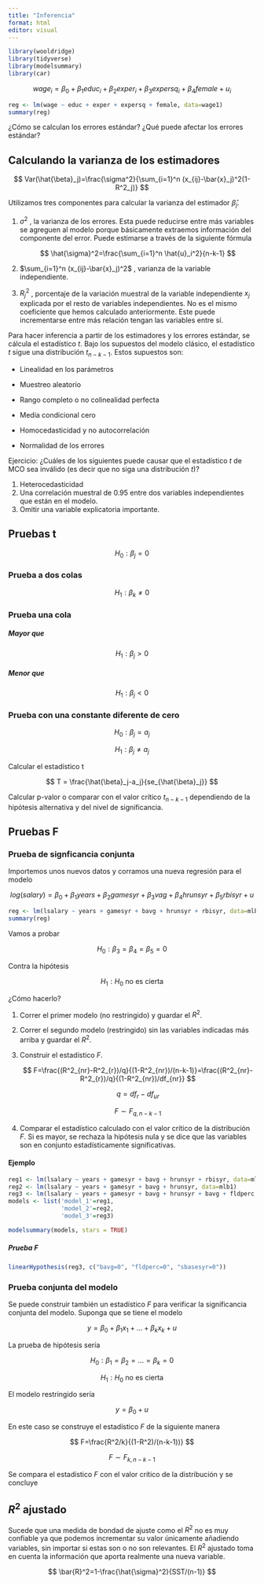 ```yaml
---
title: "Inferencia"
format: html
editor: visual
---
```


```r
library(wooldridge)
library(tidyverse)
library(modelsummary)
library(car)
```

$$
wage_i = \beta_0 + \beta_1educ_i + \beta_2exper_i + \beta_3 expersq_i +\beta_4 female + u_i
$$

```r
reg <- lm(wage ~ educ + exper + expersq + female, data=wage1)
summary(reg)
```

¿Cómo se calculan los errores estándar? ¿Qué puede afectar los errores estándar?

## Calculando la varianza de los estimadores

$$
Var(\hat{\beta}_j)=\frac{\sigma^2}{\sum_{i=1}^n (x_{ij}-\bar{x}_j)^2(1-R^2_j)}
$$

Utilizamos tres componentes para calcular la varianza del estimador $\hat{\beta}_j$.

1.  $\sigma^2$ , la varianza de los errores. Esta puede reducirse entre más variables se agreguen al modelo porque básicamente extraemos información del componente del error. Puede estimarse a través de la siguiente fórmula

    $$
    \hat{\sigma}^2=\frac{\sum_{i=1}^n \hat{u}_i^2}{n-k-1}
    $$

2.  $\sum_{i=1}^n (x_{ij}-\bar{x}_j)^2$ , varianza de la variable independiente.

3.  $R^2_j$ , porcentaje de la variación muestral de la variable independiente $x_j$ explicada por el resto de variables independientes. No es el mismo coeficiente que hemos calculado anteriormente. Este puede incrementarse entre más relación tengan las variables entre sí.

Para hacer inferencia a partir de los estimadores y los errores estándar, se cálcula el estadístico $t$. Bajo los supuestos del modelo clásico, el estadístico $t$ sigue una distribución $t_{n-k-1}$. Estos supuestos son:

-   Linealidad en los parámetros

-   Muestreo aleatorio

-   Rango completo o no colinealidad perfecta

-   Media condicional cero

-   Homocedasticidad y no autocorrelación

-   Normalidad de los errores

Ejercicio: ¿Cuáles de los siguientes puede causar que el estadístico $t$ de MCO sea inválido (es decir que no siga una distribución $t$)?

1.  Heterocedasticidad
2.  Una correlación muestral de 0.95 entre dos variables independientes que están en el modelo.
3.  Omitir una variable explicatoria importante.

## Pruebas t

$$
H_0:\beta_j=0
$$

### Prueba a dos colas

$$
H_1:\beta_k\neq 0
$$

### Prueba una cola

##### Mayor que

$$
H_1:\beta_j>0
$$

##### Menor que

$$
H_1:\beta_j<0
$$

### Prueba con una constante diferente de cero

$$
H_0:\beta_j=a_j
$$

$$
H_1:\beta_j\neq a_j
$$

Calcular el estadístico t

$$
T = \frac{\hat{\beta}_j-a_j}{se_{\hat{\beta}_j}}
$$

Calcular p-valor o comparar con el valor crítico $t_{n-k-1}$ dependiendo de la hipótesis alternativa y del nivel de significancia.

## Pruebas F

### Prueba de signficancia conjunta

Importemos unos nuevos datos y corramos una nueva regresión para el modelo

$$
log(salary)=\beta_0+\beta_1years+\beta_2gamesyr+\beta_3vag+\beta_4hrunsyr+\beta_5rbisyr+u
$$

```r
reg <- lm(lsalary ~ years + gamesyr + bavg + hrunsyr + rbisyr, data=mlb1)
summary(reg)
```

Vamos a probar

$$
H_0:\beta_3=\beta_4=\beta_5=0
$$

Contra la hipótesis

$$
H_1: H_0 \text{ no es cierta}
$$

¿Cómo hacerlo?

1.  Correr el primer modelo (no restringido) y guardar el $R^2$.

2.  Correr el segundo modelo (restringido) sin las variables indicadas más arriba y guardar el $R^2$.

3.  Construir el estadístico $F$.

    $$
    F=\frac{(R^2_{nr}-R^2_{r})/q}{(1-R^2_{nr})/(n-k-1)}=\frac{(R^2_{nr}-R^2_{r})/q}{(1-R^2_{nr})/df_{nr}}
    $$

    $$
    q=df_{r}-df_{ur}
    $$

    $$
    F\sim F_{q,n-k-1}
    $$

4.  Comparar el estadístico calculado con el valor crítico de la distribución $F$. Si es mayor, se rechaza la hipótesis nula y se dice que las variables son en conjunto estadísticamente significativas.

#### Ejemplo

```r
reg1 <- lm(lsalary ~ years + gamesyr + bavg + hrunsyr + rbisyr, data=mlb1)
reg2 <- lm(lsalary ~ years + gamesyr + bavg + hrunsyr, data=mlb1)
reg3 <- lm(lsalary ~ years + gamesyr + bavg + hrunsyr + bavg + fldperc + sbasesyr, data=mlb1)
models <- list('model_1'=reg1,
               'model_2'=reg2,
               'model_3'=reg3)

modelsummary(models, stars = TRUE)
```

##### Prueba F

```r
linearHypothesis(reg3, c("bavg=0", "fldperc=0", "sbasesyr=0"))
```

### Prueba conjunta del modelo

Se puede construir también un estadístico $F$ para verificar la significancia conjunta del modelo. Suponga que se tiene el modelo

$$
y=\beta_0+\beta_1x_1+...+\beta_kx_k+u
$$

La prueba de hipótesis sería

$$
H_0:\beta_1=\beta_2=...=\beta_k=0
$$

$$
H_1: H_0 \text{ no es cierta}
$$

El modelo restringido sería

$$
y=\beta_0+u
$$

En este caso se construye el estadístico $F$ de la siguiente manera

$$
F=\frac{R^2/k}{(1-R^2)/(n-k-1))}
$$

$$
F \sim F_{k, n-k-1}
$$

Se compara el estadístico $F$ con el valor crítico de la distribución y se concluye

## $R^2$ ajustado

Sucede que una medida de bondad de ajuste como el $R^2$ no es muy confiable ya que podemos incrementar su valor únicamente añadiendo variables, sin importar si estas son o no son relevantes. El $R^2$ ajustado toma en cuenta la información que aporta realmente una nueva variable.

$$
\bar{R}^2=1-\frac{\hat{\sigma}^2}{SST/(n-1)}
$$
